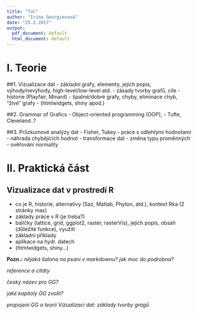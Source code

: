```yaml
---
title: "ToC"
author: "Irina Georgievová"
date: "25.2.2017"
output:
  pdf_document: default
  html_document: default
---
```

# I. Teorie
##1. Vizualizace dat 
  - základní grafy, elementy, jejich popis, výhody/nevýhody, high-level/low-level atd.
  - zásady tvorby grafů, cíle
  - historie (Playfair, Minard)
  - špatné/dobré grafy, chyby, eliminace chyb, "živé" grafy
  - (htmlwidgets, shiny apod.)
  
##2. Grammar of Grafics
  - Object-oriented programming (OOP), 
  - Tufte, Cleveland..?
  
##3. Průzkumové analýzy dat
  - Fisher, Tukey
  - práce s odlehlými hodnotami
  - náhrada chybějících hodnot
  - transformace dat
  - změna typu proměnných
  - ověřování normality 
  
# II. Praktická část
## Vizualizace dat v prostredí R
  - co je R, historie, alternativy (Saz, Matlab, Phyton, atd.), kontext Rka (2 stránky max)
  - základy práce v R (je treba?)
  - balíčky (lattice, grid, ggplot2, raster, rasterVis), jejich popis, obsah (důležité funkce), využití  
  - základní příklady
  - aplikace na hydr. datech
  - (htmlwidgets, shiny...)

__Pozn.:__ _nějaká šalona na psani v markdownu?_ _jak moc do podrobna?_

_reference a citáty_

_český název pro GG?_

_jaké kapitoly GG zvolit?_

_propojeni GG a teorii Vizualizaci dat: základy tvorby gragů_
        

 


